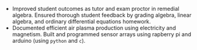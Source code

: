 <!-- Start Education ---> ::::: { #education }
<!-- Start UNM ---------> :::: { #unm .education education-item=unm }

- Improved student outcomes as tutor and exam proctor in remedial algebra.
  Ensured thorough student feedback by grading algebra, linear algebra, and
  ordinary differential equations homework.
- Documented efficient air plasma production using electricity and magnetism.
  Built and programmed sensor arrays using rapberry pi and arduino (using
  `python` and `c`).

<!-- Stop UNM -----------> ::::
<!-- Stop Education ----> :::::

